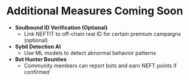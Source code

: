 # Additional Measures Coming Soon

* **Soulbound ID Verification (Optional)**
  * Link NEFTIT to off-chain real ID for certain premium campaigns (optional)
* **Sybil Detection AI**
  * Use ML models to detect abnormal behavior patterns
* **Bot Hunter Bounties**
  * Community members can report bots and earn NEFT points if confirmed

